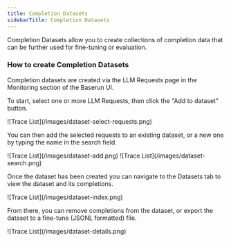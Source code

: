 ```yaml
---
title: Completion Datasets
sidebarTitle: Completion Datasets
---
```


Completion Datasets allow you to create collections of completion data that can be further used for fine-tuning or evaluation.

### How to create Completion Datasets

Completion datasets are created via the LLM Requests page in the Monitoring section of the Baserun UI. 

To start, select one or more LLM Requests, then click the "Add to dataset" button.

<Frame>![Trace List](/images/dataset-select-requests.png)</Frame>

You can then add the selected requests to an existing dataset, or a new one by typing the name in the search field.

<Frame>![Trace List](/images/dataset-add.png)</Frame>
<Frame>![Trace List](/images/dataset-search.png)</Frame>

Once the dataset has been created you can navigate to the Datasets tab to view the dataset and its completions.

<Frame>![Trace List](/images/dataset-index.png)</Frame>

From there, you can remove completions from the dataset, or export the dataset to a fine-tune (JSONL formatted) file.

<Frame>![Trace List](/images/dataset-details.png)</Frame>
